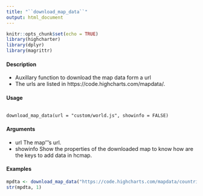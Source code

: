 ```yaml
---
title: "``download_map_data``"
output: html_document
---
```


```r
knitr::opts_chunk$set(echo = TRUE)
library(highcharter)
library(dplyr)
library(magrittr)
```


#### Description 
* Auxillary function to download the map data form a url 
* The urls are listed in https://code.highcharts.com/mapdata/.

#### Usage
<pre><code>
download_map_data(url = "custom/world.js", showinfo = FALSE)
</code></pre>

#### Arguments 
* url The map'’'s url.
* showinfo Show the properties of the downloaded map to know how are the keys to add data in hcmap.

#### Examples
```r
mpdta <- download_map_data("https://code.highcharts.com/mapdata/countries/us/us-ca-all.js")
str(mpdta, 1)
```